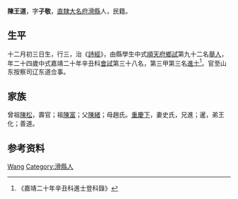{{Otheruses|other=名为陈王道的其他人物|陈王道}}
{{Otheruses|other=名为陈子敬的其他人物|陈子敬}}
{{明清人物信息框
| 姓名 = 陳王道
| 原名 =
| 圖片名稱= 
| 圖片大小 =
| 圖片說明 = 
| 最高職務 =
| 國家 = 大明 
| 爵位 =
| 籍貫 = [[北直隸|直隸]][[大名府|大名府]][[滑縣|滑縣]]
| 族裔 = 
| 字號 = 
| 諡號 =
| 出生日期 = 十二月初三日
| 出生地點 = 
| 逝世日期 = 卒年不詳 
| 逝世地點 =
| 墓葬 =
| 配偶 = 史氏
| 親屬 = 曾祖[[陳松|陳松]]，祖[[陳富|陳富]]，父[[陳緒|陳緒]]，母趙氏
| 出身 =
* 嘉靖十九年庚子科舉人
* 嘉靖二十年辛丑科同進士出身
| 經歷 =
| 著作 = 
}}
'''陳王道'''{{BD|1518年||？年||}}，字'''子敬'''，[[北直隸|直隸]][[大名府|大名府]][[滑縣|滑縣]]人，民籍。

==生平==
十二月初三日生，行三，治《[[詩經|詩經]]》，由縣學生中式[[順天府|順天府]][[鄉試|鄉試]]第九十二名[[舉人|舉人]]，年二十四歲中式嘉靖二十年辛丑科[[會試|會試]]第三十八名，第三甲第三名[[進士|進士]]<ref>《嘉靖二十年辛丑科進士登科錄》</ref>。官至山东按察司辽东道佥事。

== 家族 ==
曾祖[[陳松|陳松]]，壽官；祖[[陳富|陳富]]；父[[陳緒|陳緒]]；母趙氏。[[重慶下|重慶下]]，妻史氏，兄進；暹，弟王化；善道。

== 参考资料 ==
{{reflist}}

{{嘉靖二十年辛丑科殿试金榜}}

{{Authority control}}

{{DEFAULTSORT:Chen陈}}
[[Category:陈姓|Wang]]
[[Category:滑縣人|Category:滑縣人]]


{{明朝人物小作品}}